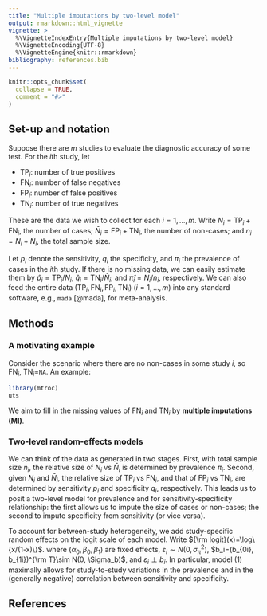 ```yaml
---
title: "Multiple imputations by two-level model"
output: rmarkdown::html_vignette
vignette: >
  %\VignetteIndexEntry{Multiple imputations by two-level model}
  %\VignetteEncoding{UTF-8}
  %\VignetteEngine{knitr::rmarkdown}
bibliography: references.bib
---
```


```r
knitr::opts_chunk$set(
  collapse = TRUE,
  comment = "#>"
)
```

## Set-up and notation

Suppose there are $m$ studies to evaluate the diagnostic accuracy of
some test. For the $i$th study, let

-   $\mbox{TP}_i$: number of true positives
-   $\mbox{FN}_i$: number of false negatives
-   $\mbox{FP}_i$: number of false positives
-   $\mbox{TN}_i$: number of true negatives

These are the data we wish to collect for each $i=1,\ldots, m$. Write
$N_i=\mbox{TP}_i+\mbox{FN}_i$, the number of cases;
$\bar N_i=\mbox{FP}_i + \mbox{TN}_i$, the number of non-cases; and
$n_i = N_i + \bar N_i$, the total sample size.

Let $p_i$ denote the sensitivity, $q_i$ the specificity, and $\pi_i$ the
prevalence of cases in the $i$th study. If there is no missing data, we
can easily estimate them by $\hat p_i=\mbox{TP}_i/N_i$,
$\hat q_i=\mbox{TN}_i/\bar N_i$, and $\hat\pi_i=N_i/n_i$, respectively.
We can also feed the entire data
$(\mbox{TP}_i, \mbox{FN}_i, \mbox{FP}_i, \mbox{TN}_i)$ $(i=1,\ldots, m)$
into any standard software, e.g., `mada` [@mada], for meta-analysis.

## Methods

### A motivating example

Consider the scenario where there are no non-cases in some study $i$, so
$\mbox{FN}_i$, $\mbox{TN}_i=$`NA`. An example:


```r
library(mtroc)
uts
```

We aim to fill in the missing values of $\mbox{FN}_i$ and $\mbox{TN}_i$
by **multiple imputations (MI)**.

### Two-level random-effects models

We can think of the data as generated in two stages. First, with total
sample size $n_i$, the relative size of $N_i$ vs $\bar N_i$ is
determined by prevalence $\pi_i$. Second, given $N_i$ and $\bar N_i$,
the relative size of $\mbox{TP}_i$ vs $\mbox{FN}_i$, and that of
$\mbox{FP}_i$ vs $\mbox{TN}_i$, are determined by sensitivity $p_i$ and
specificity $q_i$, respectively. This leads us to posit a two-level
model for prevalence and for sensitivity-specificity relationship: the
first allows us to impute the size of cases or non-cases; the second to
impute specificity from sensitivity (or vice versa).

To account for between-study heterogeneity, we add study-specific random effects 
on the logit scale of each model. Write ${\rm logit}(x)=\log\{x/(1-x)\}$.
\begin{align}\tag{1}
\mbox{logit}(\pi_i)&= \alpha_0 + \varepsilon_i\\
\mbox{logit}(q_i) &= (\beta_0 + b_{0i}) + (\beta_1 + b_{1i})\mbox{logit}(p_i),
\end{align}
where $(\alpha_0, \beta_0, \beta_1)$ are fixed effects, 
$\varepsilon_i\sim N(0, \sigma_\pi^2)$, 
$b_i=(b_{0i}, b_{1i})^{\rm T}\sim N(0, \Sigma_b)$,
and $\varepsilon_i\perp b_i$.
In particular, model (1) maximally allows for study-to-study variations
in the prevalence and in the (generally negative) correlation between
sensitivity and specificity.



## References
